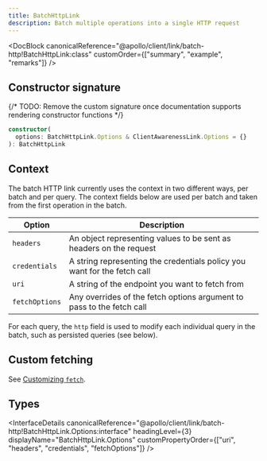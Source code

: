 ```yaml
---
title: BatchHttpLink
description: Batch multiple operations into a single HTTP request
---
```


<DocBlock
  canonicalReference="@apollo/client/link/batch-http!BatchHttpLink:class"
  customOrder={["summary", "example", "remarks"]}
/>

## Constructor signature

{/* TODO: Remove the custom signature once documentation supports rendering constructor functions */}

```ts
constructor(
  options: BatchHttpLink.Options & ClientAwarenessLink.Options = {}
): BatchHttpLink
```

## Context

The batch HTTP link currently uses the context in two different ways, per batch and per query. The context fields below are used per batch and taken from the first operation in the batch.

| Option         | Description                                                              |
| -------------- | ------------------------------------------------------------------------ |
| `headers`      | An object representing values to be sent as headers on the request       |
| `credentials`  | A string representing the credentials policy you want for the fetch call |
| `uri`          | A string of the endpoint you want to fetch from                          |
| `fetchOptions` | Any overrides of the fetch options argument to pass to the fetch call    |

For each query, the `http` field is used to modify each individual query in the batch, such as persisted queries (see below).

## Custom fetching

See [Customizing `fetch`](apollo-link-http/#customizing-fetch).

## Types

<InterfaceDetails
  canonicalReference="@apollo/client/link/batch-http!BatchHttpLink.Options:interface"
  headingLevel={3}
  displayName="BatchHttpLink.Options"
  customPropertyOrder={["uri", "headers", "credentials", "fetchOptions"]}
/>

<InterfaceDetails
  canonicalReference="@apollo/client/link/batch-http!BatchHttpLink.ContextOptions:interface"
  headingLevel={3}
  displayName="BatchHttpLink.ContextOptions"
/>
